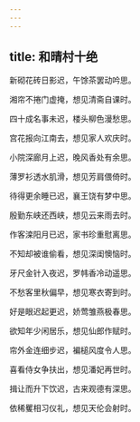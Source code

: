 ```yaml
---
---
---
```

title: 和晴村十绝
---



新砌花砖日影迟，午馀茶罢动吟思。

湘帘不捲门虚掩，想见清斋自课时。


四十成名事未迟，楼头柳色漫愁思。

宫花报向江南去，想见家人欢庆时。


小院深廊月上迟，晚风香处有余思。

薄罗衫透水肌滑，想见芳肩偎倚时。


待得更余睡已迟，襄王饶有梦中思。

殷勤东峡还西峡，想见云来雨去时。


作客滦阳月已迟，家书珍重慰离思。

不知却被谁偷看，想见深闺懊恼时。


牙尺金针入夜迟，罗帏香冷动遥思。

不愁客里秋偏早，想见寒衣寄到时。


好是眼迟起更迟，娇莺雏燕极春思。

欲知年少闲居乐，想见仙郎作赋时。


帘外金连细步迟，褊槌风度令人思。

喜看侍女争扶出，想见潘妃再世时。


揖让而升下饮迟，古来观德有深思。

依稀矍相习仪礼，想见天伦会射时。